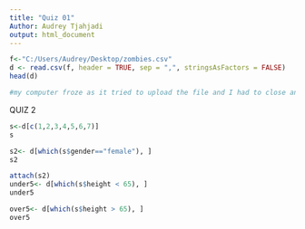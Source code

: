 ```yaml
---
title: "Quiz 01"
Author: Audrey Tjahjadi
output: html_document
---
```


```r
f<-"C:/Users/Audrey/Desktop/zombies.csv"
d <- read.csv(f, header = TRUE, sep = ",", stringsAsFactors = FALSE)
head(d)

#my computer froze as it tried to upload the file and I had to close and reopen RStudio
```

QUIZ 2
```r
s<-d[c(1,2,3,4,5,6,7)]
s
```

```r
s2<- d[which(s$gender=="female"), ]
s2
```

```r
attach(s2)
under5<- d[which(s$height < 65), ]
under5

```
```r
over5<- d[which(s$height > 65), ]
over5
```
